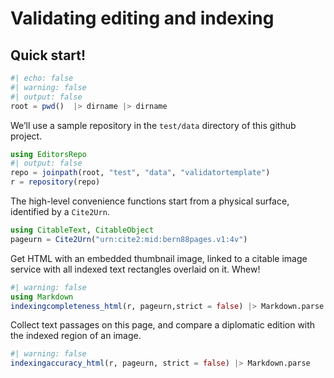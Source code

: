# Validating editing and indexing

## Quick start!

```julia
#| echo: false
#| warning: false
#| output: false
root = pwd()  |> dirname |> dirname
```


We'll use a sample repository in the `test/data` directory of this github project.

```julia
using EditorsRepo
#| output: false
repo = joinpath(root, "test", "data", "validatortemplate")
r = repository(repo)
```


The high-level convenience functions start from a physical surface, identified by a `Cite2Urn`.
```julia
using CitableText, CitableObject
pageurn = Cite2Urn("urn:cite2:mid:bern88pages.v1:4v")
```


Get HTML with an embedded thumbnail image, linked to a citable image service with all indexed text rectangles overlaid on it. Whew!

```julia
#| warning: false
using Markdown
indexingcompleteness_html(r, pageurn,strict = false) |> Markdown.parse
```


Collect text passages on this page, and compare a diplomatic edition with the indexed region of an image.

```julia
#| warning: false
indexingaccuracy_html(r, pageurn, strict = false) |> Markdown.parse
```
